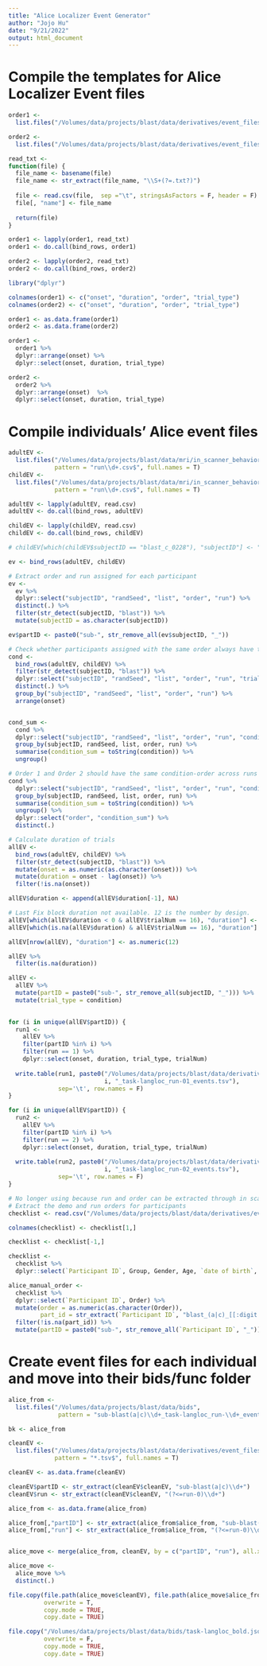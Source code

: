 ```yaml
---
title: "Alice Localizer Event Generator"
author: "Jojo Hu"
date: "9/21/2022"
output: html_document
---
```



# Compile the templates for Alice Localizer Event files
```r
order1 <- 
  list.files("/Volumes/data/projects/blast/data/derivatives/event_files/scripts/alice_localizer/Order1_EV_template", full.names = T, recursive = T)

order2 <- 
  list.files("/Volumes/data/projects/blast/data/derivatives/event_files/scripts/alice_localizer/Order2_EV_template", full.names = T, recursive = T)

read_txt <-
function(file) {
  file_name <- basename(file)
  file_name <- str_extract(file_name, "\\S+(?=.txt?)")
  
  file <- read.csv(file,  sep ="\t", stringsAsFactors = F, header = F)
  file[, "name"] <- file_name
  
  return(file)
}

order1 <- lapply(order1, read_txt)
order1 <- do.call(bind_rows, order1)

order2 <- lapply(order2, read_txt)
order2 <- do.call(bind_rows, order2)

library("dplyr")

colnames(order1) <- c("onset", "duration", "order", "trial_type")
colnames(order2) <- c("onset", "duration", "order", "trial_type")

order1 <- as.data.frame(order1)
order2 <- as.data.frame(order2)

order1 <-
  order1 %>%
  dplyr::arrange(onset) %>%
  dplyr::select(onset, duration, trial_type)

order2 <-
  order2 %>%
  dplyr::arrange(onset)  %>%
  dplyr::select(onset, duration, trial_type)
```


# Compile individuals' Alice event files
```r
adultEV <- 
  list.files("/Volumes/data/projects/blast/data/mri/in_scanner_behavioral/sl_raw_data/adult/alice_localizer",
             pattern = "run\\d+.csv$", full.names = T)
childEV <- 
  list.files("/Volumes/data/projects/blast/data/mri/in_scanner_behavioral/sl_raw_data/child/alice_localizer",
             pattern = "run\\d+.csv$", full.names = T)

adultEV <- lapply(adultEV, read.csv)
adultEV <- do.call(bind_rows, adultEV)

childEV <- lapply(childEV, read.csv)
childEV <- do.call(bind_rows, childEV)

# childEV[which(childEV$subjectID == "blast_c_0228"), "subjectID"] <- "blast_c_228"

ev <- bind_rows(adultEV, childEV)

# Extract order and run assigned for each participant
ev <- 
  ev %>%
  dplyr::select("subjectID", "randSeed", "list", "order", "run") %>%
  distinct(.) %>%
  filter(str_detect(subjectID, "blast")) %>%
  mutate(subjectID = as.character(subjectID))

ev$partID <- paste0("sub-", str_remove_all(ev$subjectID, "_"))

# Check whether participants assigned with the same order always have the same conditions
cond <-
  bind_rows(adultEV, childEV) %>%
  filter(str_detect(subjectID, "blast")) %>%
  dplyr::select("subjectID", "randSeed", "list", "order", "run", "trialNum", "condition", "onset") %>%
  distinct(.) %>%
  group_by("subjectID", "randSeed", "list", "order", "run") %>%
  arrange(onset)


cond_sum <-
  cond %>%
  dplyr::select("subjectID", "randSeed", "list", "order", "run", "condition", "trialNum") %>%
  group_by(subjectID, randSeed, list, order, run) %>%
  summarise(condition_sum = toString(condition)) %>%
  ungroup()

# Order 1 and Order 2 should have the same condition-order across runs and lists
cond %>%
  dplyr::select("subjectID", "randSeed", "list", "order", "run", "condition", "trialNum") %>%
  group_by(subjectID, randSeed, list, order, run) %>%
  summarise(condition_sum = toString(condition)) %>%
  ungroup() %>%
  dplyr::select("order", "condition_sum") %>%
  distinct(.)

# Calculate duration of trials
allEV <- 
  bind_rows(adultEV, childEV) %>%
  filter(str_detect(subjectID, "blast")) %>%
  mutate(onset = as.numeric(as.character(onset))) %>%
  mutate(duration = onset - lag(onset)) %>%
  filter(!is.na(onset))

allEV$duration <- append(allEV$duration[-1], NA)

# Last Fix block duration not available. 12 is the number by design.
allEV[which(allEV$duration < 0 & allEV$trialNum == 16), "duration"] <- as.numeric(12)
allEV[which(is.na(allEV$duration) & allEV$trialNum == 16), "duration"] <- as.numeric(12)

allEV[nrow(allEV), "duration"] <- as.numeric(12)

allEV %>%
  filter(is.na(duration))

allEV <-
  allEV %>%
  mutate(partID = paste0("sub-", str_remove_all(subjectID, "_"))) %>%
  mutate(trial_type = condition)
  

for (i in unique(allEV$partID)) {
  run1 <-
    allEV %>%
    filter(partID %in% i) %>%
    filter(run == 1) %>%
    dplyr::select(onset, duration, trial_type, trialNum)
  
  write.table(run1, paste0("/Volumes/data/projects/blast/data/derivatives/event_files/alice_localizer/", 
                           i, "_task-langloc_run-01_events.tsv"), 
              sep='\t', row.names = F)
}

for (i in unique(allEV$partID)) {
  run2 <-
    allEV %>%
    filter(partID %in% i) %>%
    filter(run == 2) %>%
    dplyr::select(onset, duration, trial_type, trialNum)
  
  write.table(run2, paste0("/Volumes/data/projects/blast/data/derivatives/event_files/alice_localizer/", 
                           i, "_task-langloc_run-02_events.tsv"), 
              sep='\t', row.names = F)
}
```


```r
# No longer using because run and order can be extracted through in scanner behavioral data (see code above)
# Extract the demo and run orders for participants
checklist <- read.csv("/Volumes/data/projects/blast/data/derivatives/event_files/alice_localizer/qlab_participant_checklist - blast_in_lab.csv", stringsAsFactors = F)

colnames(checklist) <- checklist[1,]

checklist <- checklist[-1,]

checklist <- 
  checklist %>%
  dplyr::select(`Participant ID`, Group, Gender, Age, `date of birth`, date_mri_collection, Seed, List, Order)

alice_manual_order <- 
  checklist %>%
  dplyr::select(`Participant ID`, Order) %>%
  mutate(order = as.numeric(as.character(Order)),
         part_id = str_extract(`Participant ID`, "blast_(a|c)_[[:digit:]]+")) %>%
  filter(!is.na(part_id)) %>%
  mutate(partID = paste0("sub-", str_remove_all(`Participant ID`, "_")))
```



# Create event files for each individual and move into their bids/func folder
```r
alice_from <- 
  list.files("/Volumes/data/projects/blast/data/bids", 
              pattern = "sub-blast(a|c)\\d+_task-langloc_run-\\d+_events.tsv$", full.names = T, recursive = T)

bk <- alice_from
```

```r
cleanEV <- 
  list.files("/Volumes/data/projects/blast/data/derivatives/event_files/alice_localizer",
             pattern = "*.tsv$", full.names = T)

cleanEV <- as.data.frame(cleanEV)

cleanEV$partID <- str_extract(cleanEV$cleanEV, "sub-blast(a|c)\\d+")
cleanEV$run <- str_extract(cleanEV$cleanEV, "(?<=run-0)\\d+")

alice_from <- as.data.frame(alice_from)

alice_from[,"partID"] <- str_extract(alice_from$alice_from, "sub-blast(a|c)\\d+")
alice_from[,"run"] <- str_extract(alice_from$alice_from, "(?<=run-0)\\d+")


alice_move <- merge(alice_from, cleanEV, by = c("partID", "run"), all.x = T)

alice_move <-
  alice_move %>%
  distinct(.)

file.copy(file.path(alice_move$cleanEV), file.path(alice_move$alice_from), 
          overwrite = T,
          copy.mode = TRUE, 
          copy.date = TRUE)

file.copy("/Volumes/data/projects/blast/data/bids/task-langloc_bold.json", "/Volumes/data/projects/blast/data/derivatives/fmriprep/", 
          overwrite = F,
          copy.mode = TRUE, 
          copy.date = TRUE)
```